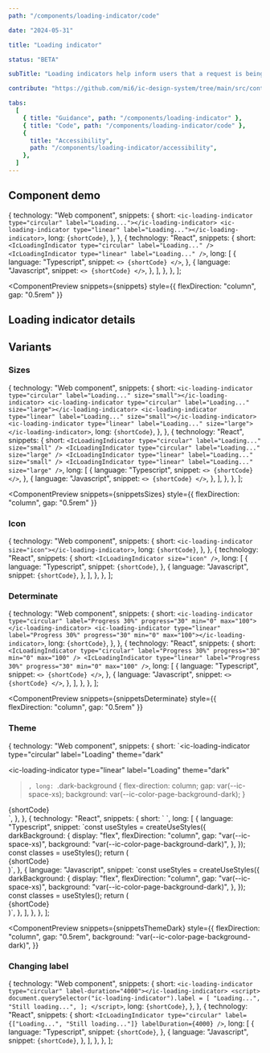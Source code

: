 ```yaml
---
path: "/components/loading-indicator/code"

date: "2024-05-31"

title: "Loading indicator"

status: "BETA"

subTitle: "Loading indicators help inform users that a request is being processed. Circular and linear indicators provide flexibility in design."

contribute: "https://github.com/mi6/ic-design-system/tree/main/src/content/structured/components/loading-indicator"

tabs:
  [
    { title: "Guidance", path: "/components/loading-indicator" },
    { title: "Code", path: "/components/loading-indicator/code" },
    {
      title: "Accessibility",
      path: "/components/loading-indicator/accessibility",
    },
  ]
---
```



## Component demo

  {
    technology: "Web component",
    snippets: {
      short: `<ic-loading-indicator type="circular" label="Loading..."></ic-loading-indicator>
<ic-loading-indicator type="linear" label="Loading..."></ic-loading-indicator>`,
      long: `{shortCode}`,
    },
  },
  {
    technology: "React",
    snippets: {
      short: `<IcLoadingIndicator type="circular" label="Loading..." />
<IcLoadingIndicator type="linear" label="Loading..." />`,
      long: [
        {
          language: "Typescript",
          snippet: `<>
  {shortCode}
</>`,
        },
        {
          language: "Javascript",
          snippet: `<>
  {shortCode}
</>`,
        },
      ],
    },
  },
];

<ComponentPreview
  snippets={snippets}
  style={{ flexDirection: "column", gap: "0.5rem" }}
>
  <IcLoadingIndicator type="circular" label="Loading..." />
  <IcLoadingIndicator type="linear" label="Loading..." />
</ComponentPreview>

## Loading indicator details

<ComponentDetails component="ic-loading-indicator" />

## Variants

### Sizes

  {
    technology: "Web component",
    snippets: {
      short: `<ic-loading-indicator type="circular" label="Loading..." size="small"></ic-loading-indicator>
<ic-loading-indicator type="circular" label="Loading..." size="large"></ic-loading-indicator>
<ic-loading-indicator type="linear" label="Loading..." size="small"></ic-loading-indicator>
<ic-loading-indicator type="linear" label="Loading..." size="large"></ic-loading-indicator>`,
      long: `{shortCode}`,
    },
  },
  {
    technology: "React",
    snippets: {
      short: `<IcLoadingIndicator type="circular" label="Loading..." size="small" />
<IcLoadingIndicator type="circular" label="Loading..." size="large" />
<IcLoadingIndicator type="linear" label="Loading..." size="small" />
<IcLoadingIndicator type="linear" label="Loading..." size="large" />`,
      long: [
        {
          language: "Typescript",
          snippet: `<>
  {shortCode}
</>`,
        },
        {
          language: "Javascript",
          snippet: `<>
  {shortCode}
</>`,
        },
      ],
    },
  },
];

<ComponentPreview
  snippets={snippetsSizes}
  style={{ flexDirection: "column", gap: "0.5rem" }}
>
  <IcLoadingIndicator type="circular" label="Loading..." size="small" />
  <IcLoadingIndicator type="circular" label="Loading..." size="large" />
  <IcLoadingIndicator type="linear" label="Loading..." size="small" />
  <IcLoadingIndicator type="linear" label="Loading..." size="large" />
</ComponentPreview>

### Icon

  {
    technology: "Web component",
    snippets: {
      short: `<ic-loading-indicator size="icon"></ic-loading-indicator>`,
      long: `{shortCode}`,
    },
  },
  {
    technology: "React",
    snippets: {
      short: `<IcLoadingIndicator size="icon" />`,
      long: [
        {
          language: "Typescript",
          snippet: `{shortCode}`,
        },
        {
          language: "Javascript",
          snippet: `{shortCode}`,
        },
      ],
    },
  },
];

<ComponentPreview snippets={snippetsIcon}>
  <IcLoadingIndicator size="icon" />
</ComponentPreview>

### Determinate

  {
    technology: "Web component",
    snippets: {
      short: `<ic-loading-indicator type="circular" label="Progress 30%" progress="30" min="0" max="100"></ic-loading-indicator>
<ic-loading-indicator type="linear" label="Progress 30%" progress="30" min="0" max="100"></ic-loading-indicator>`,
      long: `{shortCode}`,
    },
  },
  {
    technology: "React",
    snippets: {
      short: `<IcLoadingIndicator type="circular" label="Progress 30%" progress="30" min="0" max="100" />
<IcLoadingIndicator type="linear" label="Progress 30%" progress="30" min="0" max="100" />`,
      long: [
        {
          language: "Typescript",
          snippet: `<>
  {shortCode}
</>`,
        },
        {
          language: "Javascript",
          snippet: `<>
  {shortCode}
</>`,
        },
      ],
    },
  },
];

<ComponentPreview
  snippets={snippetsDeterminate}
  style={{ flexDirection: "column", gap: "0.5rem" }}
>
  <IcLoadingIndicator
    type="circular"
    label="Progress 30%"
    progress="30"
    min="0"
    max="100"
  />
  <IcLoadingIndicator
    type="linear"
    label="Progress 30%"
    progress="30"
    min="0"
    max="100"
  />
</ComponentPreview>

### Theme

  {
    technology: "Web component",
    snippets: {
      short: `<ic-loading-indicator
    type="circular"
    label="Loading"
    theme="dark"
  ></ic-loading-indicator>
  <ic-loading-indicator
    type="linear"
    label="Loading"
    theme="dark"
  ></ic-loading-indicator>`,
      long: `.dark-background {
      flex-direction: column; 
      gap: var(--ic-space-xs); 
      background: var(--ic-color-page-background-dark);
    }
  </style>
    <body>
      <div class="dark-background">
        {shortCode}
      </div>`,
    },
  },
  {
    technology: "React",
    snippets: {
      short: `<IcLoadingIndicator type="circular" label="Loading" theme="dark" />
<IcLoadingIndicator type="linear" label="Loading" theme="dark" />`,
      long: [
        {
          language: "Typescript",
          snippet: `const useStyles = createUseStyles({
  darkBackground: {
    display: "flex",
    flexDirection: "column", 
    gap: "var(--ic-space-xs)", 
    background: "var(--ic-color-page-background-dark)",
  },
});
const classes = useStyles();
return (
  <div className={classes.darkBackground}>
    {shortCode}
  </div>
)`,
        },
        {
          language: "Javascript",
          snippet: `const useStyles = createUseStyles({
  darkBackground: {
    display: "flex",
    flexDirection: "column", 
    gap: "var(--ic-space-xs)", 
    background: "var(--ic-color-page-background-dark)",
  },
});
const classes = useStyles();
return (
  <div className={classes.darkBackground}>
    {shortCode}
  </div>
)`,
        },
      ],
    },
  },
];

<ComponentPreview
  snippets={snippetsThemeDark}
  style={{
    flexDirection: "column",
    gap: "0.5rem",
    background: "var(--ic-color-page-background-dark)",
  }}
>
  <IcLoadingIndicator type="circular" label="Loading" theme="dark" />
  <IcLoadingIndicator type="linear" label="Loading" theme="dark" />
</ComponentPreview>

### Changing label

  {
    technology: "Web component",
    snippets: {
      short: `<ic-loading-indicator type="circular" label-duration="4000"></ic-loading-indicator>
      <script>
          document.querySelector("ic-loading-indicator").label = [
            "Loading...",
            "Still loading...",
          ];
        </script>`,
      long: `{shortCode}`,
    },
  },
  {
    technology: "React",
    snippets: {
      short: `<IcLoadingIndicator
      type="circular"
      label={["Loading...", "Still loading..."]}
      labelDuration={4000}
    />`,
      long: [
        {
          language: "Typescript",
          snippet: `{shortCode}`,
        },
        {
          language: "Javascript",
          snippet: `{shortCode}`,
        },
      ],
    },
  },
];

<ComponentPreview snippets={snippetsChangingLabel}>
  <IcLoadingIndicator
    type="circular"
    label={["Loading...", "Still loading..."]}
    labelDuration={4000}
  />
</ComponentPreview>
